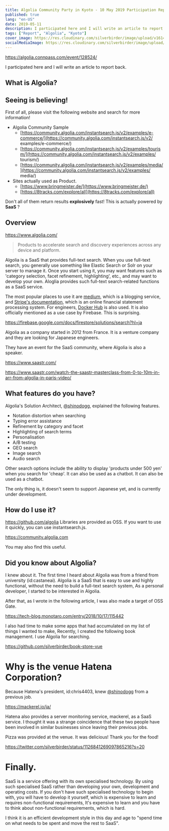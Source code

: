 ```yaml
---
title: Algolia Community Party in Kyoto - 10 May 2019 Participation Report
published: true
lang: "en-US"
date: 2019-05-11
description: I participated here and I will write an article to report back.
tags: ["Report", "Algolia", "Kyoto"]
cover_image: https://res.cloudinary.com/silverbirder/image/upload/v1614431407/silver-birder.github.io/blog/Algolia_Community_Party_in_Kyoto_2019_5_10.png
socialMediaImage: https://res.cloudinary.com/silverbirder/image/upload/v1614431407/silver-birder.github.io/blog/Algolia_Community_Party_in_Kyoto_2019_5_10.png
---
```


https://algolia.connpass.com/event/128524/

I participated here and I will write an article to report back.

## What is Algolia?

## Seeing is believing!

First of all, please visit the following website and search for more information!

- Algolia Community Sample
  - [https://community.algolia.com/instantsearch.js/v2/examples/e-commerce/](https://community.algolia.com/instantsearch.js/v2/ examples/e-commerce/)
  - [https://community.algolia.com/instantsearch.js/v2/examples/tourism/](https://community.algolia.com/instantsearch.js/v2/examples/ tourism/)
  - [https://community.algolia.com/instantsearch.js/v2/examples/media/](https://community.algolia.com/instantsearch.js/v2/examples/ media/)
- Sites actually used as Product.
  - [https://www.bringmeister.de/](https://www.bringmeister.de/)
  - [https://8tracks.com/explore/all](https://8tracks.com/explore/all)

Don't all of them return results **explosively** fast!
This is actually powered by **SaaS** ?

## Overview

https://www.algolia.com/

> Products to accelerate search and discovery experiences across any device and platform.

Algolia is a SaaS that provides full-text search.
When you use full-text search, you generally use something like Elastic Search or Solr on your server to manage it.
Once you start using it, you may want features such as 'category selection, facet refinement, highlighting', etc., and may want to develop your own.
Aloglia provides such full-text search-related functions as a SaaS service.

The most popular places to use it are [medium](https://medium.com/), which is a blogging service, and [Stripe's documentation](https://stripe.com/docs/api), which is an online financial statement processing system.
For engineers, [Docker Hub](https://hub.docker.com/) is also used. It is also officially mentioned as a use case by Firebase. This is surprising.

https://firebase.google.com/docs/firestore/solutions/search?hl=ja

Algolia as a company started in 2012 from France.
It is a venture company and they are looking for Japanese engineers.

They have an event for the SaaS community, where Algolia is also a speaker.

https://www.saastr.com/

https://www.saastr.com/watch-the-saastr-masterclass-from-0-to-10m-in-arr-from-algolia-in-paris-video/

## What features do you have?

Algolia's Solution Architect, [@shinodogg](https://twitter.com/shinodogg), explained the following features.

- Notation distortion when searching
- Typing error assistance
- Refinement by category and facet
- Highlighting of search terms
- Personalisation
- A/B testing
- GEO search
- Image search
- Audio search

Other search options include the ability to display 'products under 500 yen' when you search for 'cheap'.
It can also be used as a chatbot. It can also be used as a chatbot.

The only thing is, it doesn't seem to support Japanese yet, and is currently under development.

## How do I use it?

https://github.com/algolia
Libraries are provided as OSS.
If you want to use it quickly, you can use instantsearch.js.

https://community.algolia.com

You may also find this useful.

## Did you know about Algolia?

I knew about it.
The first time I heard about Algolia was from a friend from university (id:castaneai).
Algolia is a SaaS that is easy to use and highly functional, without the need to build a full-text search system,
As a personal developer, I started to be interested in Algolia.

After that, as I wrote in the following article, I was also made a target of OSS Gate.

https://tech-blog.monotaro.com/entry/2018/10/17/115442

I also had time to make some apps that had accumulated on my list of things I wanted to make,
Recently, I created the following book management. I use Algolia for searching.

https://github.com/silverbirder/book-store-vue

# Why is the venue Hatena Corporation?

Because Hatena's president, id:chris4403, knew [@shinodogg](https://twitter.com/shinodogg) from a previous job.

https://mackerel.io/ja/

Hatena also provides a server monitoring service, mackerel, as a SaaS service.
I thought it was a strange coincidence that these two people have been involved in similar businesses since leaving their previous jobs.

Pizza was provided at the venue. It was delicious! Thank you for the food!

https://twitter.com/silverbirder/status/1126841269097865216?s=20

# Finally.

SaaS is a service offering with its own specialised technology.
By using such specialised SaaS rather than developing your own,
development and operating costs.
If you don't have such specialised technology to begin with, you will have to develop it yourself, which is expensive to learn and requires non-functional requirements,
It's expensive to learn and you have to think about non-functional requirements, which is hard.

I think it is an efficient development style in this day and age to "spend time on what needs to be spent and move the rest to SaaS".
